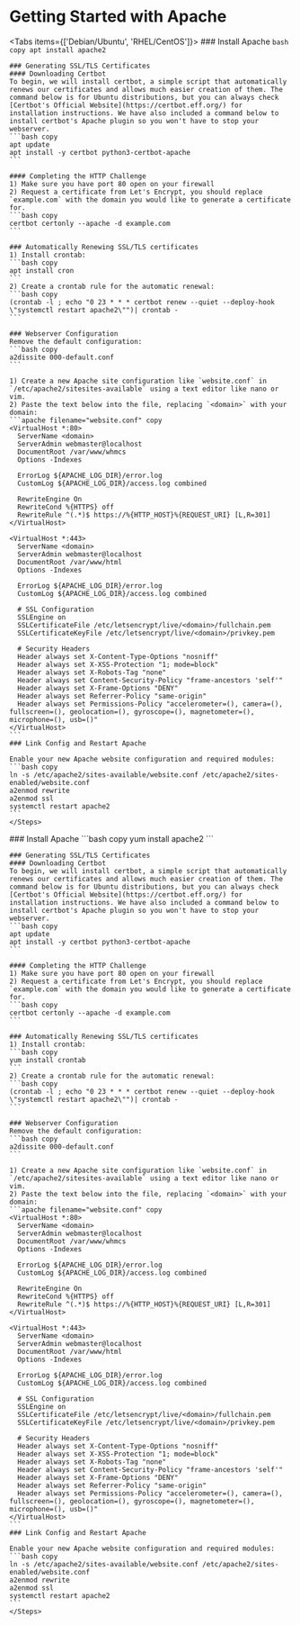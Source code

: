 
# Getting Started with Apache
<Tabs items={['Debian/Ubuntu', 'RHEL/CentOS']}>
  <Tab>
    <Steps>
    ### Install Apache
    ```bash copy
    apt install apache2
    ```

    ### Generating SSL/TLS Certificates
    #### Downloading Certbot
    To begin, we will install certbot, a simple script that automatically renews our certificates and allows much easier creation of them. The command below is for Ubuntu distributions, but you can always check [Certbot's Official Website](https://certbot.eff.org/) for installation instructions. We have also included a command below to install certbot's Apache plugin so you won't have to stop your webserver.
    ```bash copy
    apt update
    apt install -y certbot python3-certbot-apache
    ```

    #### Completing the HTTP Challenge
    1) Make sure you have port 80 open on your firewall
    2) Request a certificate from Let's Encrypt, you should replace `example.com` with the domain you would like to generate a certificate for.
    ```bash copy
    certbot certonly --apache -d example.com
    ```

    ### Automatically Renewing SSL/TLS certificates
    1) Install crontab:
    ```bash copy
    apt install cron
    ```
    2) Create a crontab rule for the automatic renewal:
    ```bash copy
    (crontab -l ; echo "0 23 * * * certbot renew --quiet --deploy-hook \"systemctl restart apache2\"")| crontab -
    ```

    ### Webserver Configuration
    Remove the default configuration:
    ```bash copy
    a2dissite 000-default.conf
    ```

    1) Create a new Apache site configuration like `website.conf` in `/etc/apache2/sitesites-available` using a text editor like nano or vim.
    2) Paste the text below into the file, replacing `<domain>` with your domain:
    ```apache filename="website.conf" copy
    <VirtualHost *:80>
      ServerName <domain>
      ServerAdmin webmaster@localhost
      DocumentRoot /var/www/whmcs
      Options -Indexes

      ErrorLog ${APACHE_LOG_DIR}/error.log
      CustomLog ${APACHE_LOG_DIR}/access.log combined

      RewriteEngine On
      RewriteCond %{HTTPS} off
      RewriteRule ^(.*)$ https://%{HTTP_HOST}%{REQUEST_URI} [L,R=301]
    </VirtualHost>

    <VirtualHost *:443>
      ServerName <domain>
      ServerAdmin webmaster@localhost
      DocumentRoot /var/www/html
      Options -Indexes

      ErrorLog ${APACHE_LOG_DIR}/error.log
      CustomLog ${APACHE_LOG_DIR}/access.log combined

      # SSL Configuration
      SSLEngine on
      SSLCertificateFile /etc/letsencrypt/live/<domain>/fullchain.pem
      SSLCertificateKeyFile /etc/letsencrypt/live/<domain>/privkey.pem

      # Security Headers
      Header always set X-Content-Type-Options "nosniff"
      Header always set X-XSS-Protection "1; mode=block"
      Header always set X-Robots-Tag "none"
      Header always set Content-Security-Policy "frame-ancestors 'self'"
      Header always set X-Frame-Options "DENY"
      Header always set Referrer-Policy "same-origin"
      Header always set Permissions-Policy "accelerometer=(), camera=(), fullscreen=(), geolocation=(), gyroscope=(), magnetometer=(), microphone=(), usb=()"
    </VirtualHost>
    ```
    ### Link Config and Restart Apache

    Enable your new Apache website configuration and required modules:
    ```bash copy
    ln -s /etc/apache2/sites-available/website.conf /etc/apache2/sites-enabled/website.conf
    a2enmod rewrite
    a2enmod ssl
    systemctl restart apache2
    ```
    </Steps>
  </Tab>
  <Tab>
    <Steps>
    ### Install Apache
    ```bash copy
    yum install apache2
    ```

    ### Generating SSL/TLS Certificates
    #### Downloading Certbot
    To begin, we will install certbot, a simple script that automatically renews our certificates and allows much easier creation of them. The command below is for Ubuntu distributions, but you can always check [Certbot's Official Website](https://certbot.eff.org/) for installation instructions. We have also included a command below to install certbot's Apache plugin so you won't have to stop your webserver.
    ```bash copy
    apt update
    apt install -y certbot python3-certbot-apache
    ```

    #### Completing the HTTP Challenge
    1) Make sure you have port 80 open on your firewall
    2) Request a certificate from Let's Encrypt, you should replace `example.com` with the domain you would like to generate a certificate for.
    ```bash copy
    certbot certonly --apache -d example.com
    ```

    ### Automatically Renewing SSL/TLS certificates
    1) Install crontab:
    ```bash copy
    yum install crontab
    ```
    2) Create a crontab rule for the automatic renewal:
    ```bash copy
    (crontab -l ; echo "0 23 * * * certbot renew --quiet --deploy-hook \"systemctl restart apache2\"")| crontab -
    ```

    ### Webserver Configuration
    Remove the default configuration:
    ```bash copy
    a2dissite 000-default.conf
    ```

    1) Create a new Apache site configuration like `website.conf` in `/etc/apache2/sitesites-available` using a text editor like nano or vim.
    2) Paste the text below into the file, replacing `<domain>` with your domain:
    ```apache filename="website.conf" copy
    <VirtualHost *:80>
      ServerName <domain>
      ServerAdmin webmaster@localhost
      DocumentRoot /var/www/whmcs
      Options -Indexes

      ErrorLog ${APACHE_LOG_DIR}/error.log
      CustomLog ${APACHE_LOG_DIR}/access.log combined

      RewriteEngine On
      RewriteCond %{HTTPS} off
      RewriteRule ^(.*)$ https://%{HTTP_HOST}%{REQUEST_URI} [L,R=301]
    </VirtualHost>

    <VirtualHost *:443>
      ServerName <domain>
      ServerAdmin webmaster@localhost
      DocumentRoot /var/www/html
      Options -Indexes

      ErrorLog ${APACHE_LOG_DIR}/error.log
      CustomLog ${APACHE_LOG_DIR}/access.log combined

      # SSL Configuration
      SSLEngine on
      SSLCertificateFile /etc/letsencrypt/live/<domain>/fullchain.pem
      SSLCertificateKeyFile /etc/letsencrypt/live/<domain>/privkey.pem

      # Security Headers
      Header always set X-Content-Type-Options "nosniff"
      Header always set X-XSS-Protection "1; mode=block"
      Header always set X-Robots-Tag "none"
      Header always set Content-Security-Policy "frame-ancestors 'self'"
      Header always set X-Frame-Options "DENY"
      Header always set Referrer-Policy "same-origin"
      Header always set Permissions-Policy "accelerometer=(), camera=(), fullscreen=(), geolocation=(), gyroscope=(), magnetometer=(), microphone=(), usb=()"
    </VirtualHost>
    ```
    ### Link Config and Restart Apache

    Enable your new Apache website configuration and required modules:
    ```bash copy
    ln -s /etc/apache2/sites-available/website.conf /etc/apache2/sites-enabled/website.conf
    a2enmod rewrite
    a2enmod ssl
    systemctl restart apache2
    ```
    </Steps>
  </Tab>
</Tabs>
